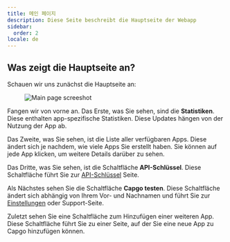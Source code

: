 ```yaml
---
title: 메인 페이지
description: Diese Seite beschreibt die Hauptseite der Webapp
sidebar:
  order: 2
locale: de
---
```


## Was zeigt die Hauptseite an?

Schauen wir uns zunächst die Hauptseite an:
<figure><img src="/main-pagewebp" alt="Main page screeshot" /><figcaption></figcaption></figure>

Fangen wir von vorne an. Das Erste, was Sie sehen, sind die **Statistiken**. Diese enthalten app-spezifische Statistiken. Diese Updates hängen von der Nutzung der App ab.

Das Zweite, was Sie sehen, ist die Liste aller verfügbaren Apps. Diese ändert sich je nachdem, wie viele Apps Sie erstellt haben. Sie können auf jede App klicken, um weitere Details darüber zu sehen.

Das Dritte, was Sie sehen, ist die Schaltfläche **API-Schlüssel**. Diese Schaltfläche führt Sie zur [API-Schlüssel](/docs/webapp/api-keys/) Seite.

Als Nächstes sehen Sie die Schaltfläche **Capgo testen**. Diese Schaltfläche ändert sich abhängig von Ihrem Vor- und Nachnamen und führt Sie zur [Einstellungen](/docs/webapp/settings/) oder Support-Seite.

Zuletzt sehen Sie eine Schaltfläche zum Hinzufügen einer weiteren App. Diese Schaltfläche führt Sie zu einer Seite, auf der Sie eine neue App zu Capgo hinzufügen können.